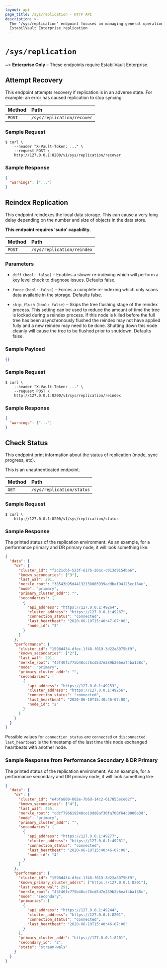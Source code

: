 ```yaml
---
layout: api
page_title: /sys/replication - HTTP API
description: >-
  The '/sys/replication' endpoint focuses on managing general operations in
  EstabilVault Enterprise replication
---
```


# `/sys/replication`

~> **Enterprise Only** – These endpoints require EstabilVault Enterprise.

## Attempt Recovery

This endpoint attempts recovery if replication is in an adverse state. For
example: an error has caused replication to stop syncing.

| Method | Path                       |
| :----- | :------------------------- |
| `POST` | `/sys/replication/recover` |

### Sample Request

```shell-session
$ curl \
    --header "X-Vault-Token: ..." \
    --request POST \
    http://127.0.0.1:8200/v1/sys/replication/recover
```

### Sample Response

```json
{
  "warnings": ["..."]
}
```

## Reindex Replication

This endpoint reindexes the local data storage. This can cause a very long delay
depending on the number and size of objects in the data store.

**This endpoint requires 'sudo' capability.**

| Method | Path                       |
| :----- | :------------------------- |
| `POST` | `/sys/replication/reindex` |

### Parameters

- `diff` `(bool: false)` – Enables a slower re-indexing which will perform a key
  level check to diagnose issues. Defaults false.

- `force` `(bool: false)` – Forces a complete re-indexing which only scans data
  available in the storage. Defaults false.

- `skip_flush` `(bool: false)` – Skips the tree flushing stage of the reindex
  process. This setting can be used to reduce the amount of time the tree is locked
  during a reindex process. If this node is killed before the full tree has been
  asynchronously flushed the reindex may not have applied fully and a new reindex
  may need to be done. Shutting down this node cleanly will cause the tree to be
  flushed prior to shutdown. Defaults false.

### Sample Payload

```json
{}
```

### Sample Request

```shell-session
$ curl \
    --header "X-Vault-Token: ..." \
    --request POST \
    http://127.0.0.1:8200/v1/sys/replication/reindex
```

### Sample Response

```json
{
  "warnings": ["..."]
}
```

## Check Status

This endpoint print information about the status of replication (mode,
sync progress, etc).

This is an unauthenticated endpoint.

| Method | Path                      |
| :----- | :------------------------ |
| `GET`  | `/sys/replication/status` |

### Sample Request

```shell-session
$ curl \
    http://127.0.0.1:8200/v1/sys/replication/status
```

### Sample Response

The printed status of the replication environment. As an example, for a
performance primary and DR primary node, it will look something like:

```json
{
  "data": {
    "dr": {
      "cluster_id": "f2c21cb5-523f-617b-20ac-c913d9154ba6",
      "known_secondaries": ["3"],
      "last_wal": 291,
      "merkle_root": "38543b95d44132138003939addbaf94125ec184e",
      "mode": "primary",
      "primary_cluster_addr": "",
      "secondaries": [
        {
          "api_address": "https://127.0.0.1:49264",
          "cluster_address": "https://127.0.0.1:49267",
          "connection_status": "connected",
          "last_heartbeat": "2020-06-10T15:40:47-07:00",
          "node_id": "3"
        }
      ]
    },
    "performance": {
      "cluster_id": "1598d434-dfec-1f48-f019-3d22a8075bf9",
      "known_secondaries": ["2"],
      "last_wal": 291,
      "merkle_root": "43f40fc775b40cc76cd5d7e289b2e6eaf4ba138c",
      "mode": "primary",
      "primary_cluster_addr": "",
      "secondaries": [
        {
          "api_address": "https://127.0.0.1:49253",
          "cluster_address": "https://127.0.0.1:49256",
          "connection_status": "connected",
          "last_heartbeat": "2020-06-10T15:40:46-07:00",
          "node_id": "2"
        }
      ]
    }
  }
}
```

Possible values for `connection_status` are `connected` or `disconnected`. `last_heartbeat` is the timestamp of the
last time this node exchanged heartbeats with another node.

### Sample Response from Performance Secondary & DR Primary

The printed status of the replication environment. As an example, for a
performance secondary and DR primary node, it will look something like:

```json
{
  "data": {
    "dr": {
      "cluster_id": "e4bfa800-002e-7b6d-14c2-617855ece02f",
      "known_secondaries": ["4"],
      "last_wal": 455,
      "merkle_root": "cdcf796619240ce19dd8af30fa700f64c8006e3d",
      "mode": "primary",
      "primary_cluster_addr": "",
      "secondaries": [
        {
          "api_address": "https://127.0.0.1:49277",
          "cluster_address": "https://127.0.0.1:49281",
          "connection_status": "connected",
          "last_heartbeat": "2020-06-10T15:40:46-07:00",
          "node_id": "4"
        }
      ]
    },
    "performance": {
      "cluster_id": "1598d434-dfec-1f48-f019-3d22a8075bf9",
      "known_primary_cluster_addrs": ["https://127.0.0.1:8201"],
      "last_remote_wal": 291,
      "merkle_root": "43f40fc775b40cc76cd5d7e289b2e6eaf4ba138c",
      "mode": "secondary",
      "primaries": [
        {
          "api_address": "https://127.0.0.1:49244",
          "cluster_address": "https://127.0.0.1:8201",
          "connection_status": "connected",
          "last_heartbeat": "2020-06-10T15:40:46-07:00"
        }
      ],
      "primary_cluster_addr": "https://127.0.0.1:8201",
      "secondary_id": "2",
      "state": "stream-wals"
    }
  }
}
```
